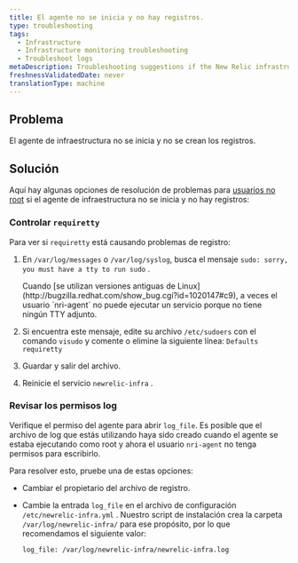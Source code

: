 ```yaml
---
title: El agente no se inicia y no hay registros.
type: troubleshooting
tags:
  - Infrastructure
  - Infrastructure monitoring troubleshooting
  - Troubleshoot logs
metaDescription: Troubleshooting suggestions if the New Relic infrastructure agent is not starting and there are no logs
freshnessValidatedDate: never
translationType: machine
---
```


## Problema

El agente de infraestructura no se inicia y no se crean los registros.

## Solución

Aquí hay algunas opciones de resolución de problemas para [usuarios no root](/docs/infrastructure/install-configure-infrastructure/linux-installation/linux-agent-running-modes) si el agente de infraestructura no se inicia y no hay registros:

### Controlar `requiretty`

Para ver si `requiretty` está causando problemas de registro:

1. En `/var/log/messages` o `/var/log/syslog`, busca el mensaje `sudo: sorry, you must have a tty to run sudo` .

   <Callout variant="important">
     Cuando [se utilizan versiones antiguas de Linux](http://bugzilla.redhat.com/show_bug.cgi?id=1020147#c9), a veces el usuario `nri-agent` no puede ejecutar un servicio porque no tiene ningún TTY adjunto.
   </Callout>

2. Si encuentra este mensaje, edite su archivo `/etc/sudoers` con el comando `visudo` y comente o elimine la siguiente línea: `Defaults requiretty`

3. Guardar y salir del archivo.

4. Reinicie el servicio `newrelic-infra` .

### Revisar los permisos log

Verifique el permiso del agente para abrir `log_file`. Es posible que el archivo de log que estás utilizando haya sido creado cuando el agente se estaba ejecutando como root y ahora el usuario `nri-agent` no tenga permisos para escribirlo.

Para resolver esto, pruebe una de estas opciones:

* Cambiar el propietario del archivo de registro.

* Cambie la entrada `log_file` en el archivo de configuración `/etc/newrelic-infra.yml` . Nuestro script de instalación crea la carpeta `/var/log/newrelic-infra/` para ese propósito, por lo que recomendamos el siguiente valor:

  ```
  log_file: /var/log/newrelic-infra/newrelic-infra.log
  ```